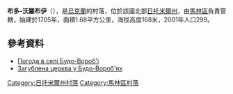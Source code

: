 {{coord|50|51|25|N|29|27|55|E|scale:30000|display=title}}

'''布多-沃羅布伊'''（{{lang-uk|Будо-Вороб'ї}}），是[[烏克蘭|烏克蘭]]的村落，位於該國北部[[日托米爾州|日托米爾州]]，由[[馬林區|馬林區]]負責管轄，始建於1705年，面積1.68平方公里，海拔高度168米，2001年人口299。

==參考資料==
* [http://weather.in.ua/ua/zhitomirskaja/2221 Погода в селі Будо-Вороб'ї] {{Wayback|url=http://weather.in.ua/ua/zhitomirskaja/2221 |date=20111219170540 }}
* [http://ukrainaincognita.com/zhytomyrska-oblast/malynskyi-raion/zagublena-tserkva-u-budo-vorobyakh Загублена церква у Будо-Вороб'ях ] {{Wayback|url=http://ukrainaincognita.com/zhytomyrska-oblast/malynskyi-raion/zagublena-tserkva-u-budo-vorobyakh |date=20200222083833 }}

{{DEFAULTSORT:Будо-Вороб'ї}}
[[Category:日托米爾州村落|Category:日托米爾州村落]]
[[Category:馬林區村落|Category:馬林區村落]]


{{Zhytomyr-geo-stub}}